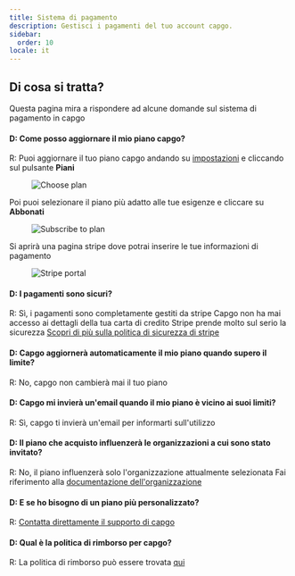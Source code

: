 ```yaml
---
title: Sistema di pagamento
description: Gestisci i pagamenti del tuo account capgo.
sidebar:
  order: 10
locale: it
---
```


## Di cosa si tratta?

Questa pagina mira a rispondere ad alcune domande sul sistema di pagamento in capgo

#### D: Come posso aggiornare il mio piano capgo?
R: Puoi aggiornare il tuo piano capgo andando su [impostazioni](/docs/webapp/settings/#how-to-get-to-the-settings-page) e cliccando sul pulsante **Piani**

<figure><img src="/plans-buttonwebp" alt="Choose plan" /><figcaption></figcaption></figure>

Poi puoi selezionare il piano più adatto alle tue esigenze e cliccare su **Abbonati**

<figure><img src="/plans-subscribewebp" alt="Subscribe to plan" /><figcaption></figcaption></figure>

Si aprirà una pagina stripe dove potrai inserire le tue informazioni di pagamento

<figure><img src="/plans-stripewebp" alt="Stripe portal" /><figcaption></figcaption></figure>

#### D: I pagamenti sono sicuri?
R: Sì, i pagamenti sono completamente gestiti da stripe Capgo non ha mai accesso ai dettagli della tua carta di credito Stripe prende molto sul serio la sicurezza [Scopri di più sulla politica di sicurezza di stripe](https://stripecom/docs/security/)

#### D: Capgo aggiornerà automaticamente il mio piano quando supero il limite?
R: No, capgo non cambierà mai il tuo piano

#### D: Capgo mi invierà un'email quando il mio piano è vicino ai suoi limiti?
R: Sì, capgo ti invierà un'email per informarti sull'utilizzo

#### D: Il piano che acquisto influenzerà le organizzazioni a cui sono stato invitato?
R: No, il piano influenzerà solo l'organizzazione attualmente selezionata
Fai riferimento alla [documentazione dell'organizzazione](/docs/webapp/organization-system/#q-how-is-billing-done-within-orgs)

#### D: E se ho bisogno di un piano più personalizzato?
R: [Contatta direttamente il supporto di capgo](/docs/getting-help#support-by-chat)

#### D: Qual è la politica di rimborso per capgo?
R: La politica di rimborso può essere trovata [qui](https://capgoapp/return/)